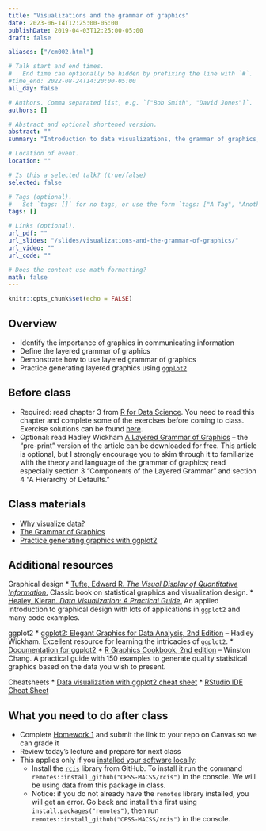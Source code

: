 ```yaml
---
title: "Visualizations and the grammar of graphics"
date: 2023-06-14T12:25:00-05:00
publishDate: 2019-04-03T12:25:00-05:00
draft: false

aliases: ["/cm002.html"]

# Talk start and end times.
#   End time can optionally be hidden by prefixing the line with `#`.
#time_end: 2022-08-24T14:20:00-05:00
all_day: false

# Authors. Comma separated list, e.g. `["Bob Smith", "David Jones"]`.
authors: []

# Abstract and optional shortened version.
abstract: ""
summary: "Introduction to data visualizations, the grammar of graphics, and ggplot2."

# Location of event.
location: ""

# Is this a selected talk? (true/false)
selected: false

# Tags (optional).
#   Set `tags: []` for no tags, or use the form `tags: ["A Tag", "Another Tag"]` for one or more tags.
tags: []

# Links (optional).
url_pdf: ""
url_slides: "/slides/visualizations-and-the-grammar-of-graphics/"
url_video: ""
url_code: ""

# Does the content use math formatting?
math: false
---
```


```r
knitr::opts_chunk$set(echo = FALSE)
```

## Overview

* Identify the importance of graphics in communicating information
* Define the layered grammar of graphics
* Demonstrate how to use layered grammar of graphics
* Practice generating layered graphics using [`ggplot2`](https://github.com/hadley/ggplot2)

## Before class

* Required: read chapter 3 from [R for Data Science](https://r4ds.had.co.nz/data-visualisation.html). You need to read this chapter and complete some of the exercises before coming to class. Exercise solutions can be found [here](https://jrnold.github.io/r4ds-exercise-solutions/).
* Optional: read Hadley Wickham [A Layered Grammar of Graphics](https://vita.had.co.nz/papers/layered-grammar.html) -- the "pre-print" version of the article can be downloaded for free. This article is optional, but I strongly encourage you to skim through it to familiarize with the theory and language of the grammar of graphics; read especially section 3 "Components of the Layered Grammar" and section 4 "A Hierarchy of Defaults."
    

## Class materials

* [Why visualize data?](/notes/why-visualize-data/)
* [The Grammar of Graphics](/notes/grammar-of-graphics/)
* [Practice generating graphics with ggplot2](/notes/gapminder/)

<!--
Optional:
* [How to build a complicated, layered graphic](/notes/minard/)
* [Exploring Minard's 1812 plot with `ggplot2`](https://github.com/andrewheiss/fancy-minard) - a much fancier (and more complex) version
-->

## Additional resources

Graphical design
* [Tufte, Edward R. *The Visual Display of Quantitative Information*.](https://www.edwardtufte.com/tufte/books_vdqi) Classic book on statistical graphics and visualization design.
* [Healey, Kieran. *Data Visualization: A Practical Guide*.](https://socviz.co/) An applied introduction to graphical design with lots of applications in `ggplot2` and many code examples.

ggplot2
* [ggplot2: Elegant Graphics for Data Analysis, 2nd Edition](https://ggplot2-book.org/) -- Hadley Wickham. Excellent resource for learning the intricacies of `ggplot2`.
* [Documentation for ggplot2](https://ggplot2.tidyverse.org/index.html)
* [R Graphics Cookbook, 2nd edition](https://r-graphics.org/) -- Winston Chang. A practical guide with 150 examples to generate quality statistical graphics based on the data you wish to present.

<!--
* Why do we learn the `ggplot2` graphics library and not the base [`graphics`](https://cran.r-project.org/web/views/Graphics.html) system? David Robinson explains it well in [Don't teach built-in plotting to beginners (teach ggplot2)](http://varianceexplained.org/r/teach_ggplot2_to_beginners/), and follows up with a longer defense of `ggplot2` in [Why I use ggplot2](http://varianceexplained.org/r/why-I-use-ggplot2/)
-->

Cheatsheets
* [Data visualization with ggplot2 cheat sheet](https://raw.githubusercontent.com/rstudio/cheatsheets/main/data-visualization.pdf)
* [RStudio IDE Cheat Sheet](https://raw.githubusercontent.com/rstudio/cheatsheets/main/rstudio-ide.pdf)


## What you need to do after class

* Complete [Homework 1](/homework/edit-readme/) and submit the link to your repo on Canvas so we can grade it
* Review today's lecture and prepare for next class 
* This applies only if you [installed your software locally](/setup/#option-2---install-the-software-locally): 
    * Install the [`rcis`](https://github.com/CFSS-MACSS/rcis) library from GitHub. To install it run the command `remotes::install_github("CFSS-MACSS/rcis")` in the console. We will be using data from this package in class. 
    * Notice: if you do not already have the `remotes` library installed, you will get an error. Go back and install this first using `install.packages("remotes")`, then run `remotes::install_github("CFSS-MACSS/rcis")` in the console.